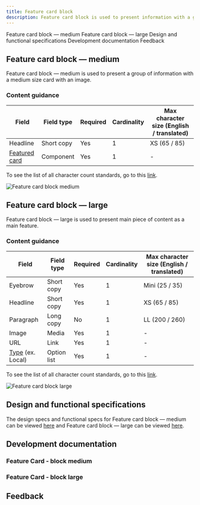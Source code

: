 ```yaml
---
title: Feature card block
description: Feature card block is used to present information with a group of cards.
---
```



<ComponentDescription name="Feature card - block medium" type="layout" />

<AnchorLinks>

<AnchorLink>Feature card block &mdash; medium</AnchorLink>
<AnchorLink>Feature card block &mdash; large</AnchorLink>
<AnchorLink>Design and functional specifications</AnchorLink>
<AnchorLink>Development documentation</AnchorLink>
<AnchorLink>Feedback</AnchorLink>

</AnchorLinks>

## Feature card block &mdash; medium
Feature card block &mdash; medium is used to present a group of information with a medium size card with an image.

### Content guidance

| Field | Field type | Required   | Cardinality | Max character size (English / translated) |
| -------- | --------- | ---------- | ---------- | ----------|
| Headline | Short copy | Yes   | 1 | XS (65 / 85)|
| [Featured card](https://www.ibm.com/standards/web/carbon-for-ibm-dotcom/components/feature-card) | Component | Yes  | 1 | - |

To see the list of all character count standards, go to this <a href="https://github.com/carbon-design-system/carbon-for-ibm-dotcom-website/wiki/Character-count-standards" target="_blank">link</a>.


![Feature card block medium](../../images/pattern/feature-card-block/feature-card-block-medium.jpg)

## Feature card block &mdash; large
Feature card block &mdash; large is used to present main piece of content as a main feature.

### Content guidance

| Field | Field type | Required   | Cardinality | Max character size (English / translated) |
| -------- | --------- | ---------- | ---------- | ----------|
| Eyebrow | Short copy | Yes   | 1 | Mini (25 / 35)|
| Headline | Short copy | Yes   | 1 | XS (65 / 85)|
| Paragraph | Long copy | No   | 1 | LL (200 / 260)|
| Image | Media | Yes   | 1 | - |
| URL | Link | Yes   | 1 | - |
| [Type](https://www.ibm.com/standards/web/carbon-for-ibm-dotcom/components/cta) (ex. Local) | Option list | Yes  | 1 | - |

To see the list of all character count standards, go to this <a href="https://github.com/carbon-design-system/carbon-for-ibm-dotcom-website/wiki/Character-count-standards" target="_blank" rel="noreferrer noopener nofollow">link</a>.

![Feature card block large](../../images/pattern/feature-card-block/feature-card-block-large.jpg)

## Design and functional specifications

The design specs and functional specs for Feature card block &mdash; medium can be viewed <a href="https://ibm.box.com/s/pasipprq3njaholcg9bgtnv7khzq4kkq" target="_blank" rel="noreferrer noopener nofollow">here</a> and Feature card block &mdash; large can be viewed <a href="https://ibm.box.com/s/fort8v1pj93z0ax6zgipcu0mbxsuwry1" target="_blank" rel="noreferrer noopener nofollow">here</a>.

## Development documentation

### Feature Card - block medium

<ComponentStatus name="Feature card - block medium" type="layout" />

### Feature Card - block large

<ComponentStatus name="Feature card - block large" type="layout" />

## Feedback

<ComponentFeedback />

